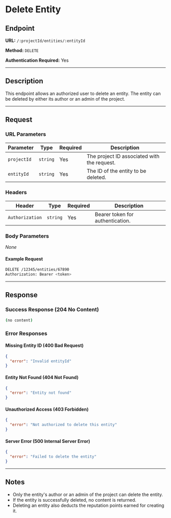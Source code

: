 
# Delete Entity

## Endpoint

**URL:** `/:projectId/entities/:entityId`

**Method:** `DELETE`

**Authentication Required:** Yes

----------

## Description

This endpoint allows an authorized user to delete an entity. The entity can be deleted by either its author or an admin of the project.

----------

## Request

### URL Parameters


| Parameter    | Type     | Required | Description |
|-------------|----------|----------|-------------|
| `projectId` | `string` | Yes      | The project ID associated with the request. |
| `entityId`  | `string` | Yes      | The ID of the entity to be deleted. |

### Headers
| Header        | Type   | Required | Description |
|--------------|--------|----------|-------------|
| `Authorization` | `string` | Yes | Bearer token for authentication. |

### Body Parameters

_None_

#### Example Request

```sh
DELETE /12345/entities/67890
Authorization: Bearer <token>
```

----------

## Response

### Success Response (204 No Content)

```sh
(no content)
```

### Error Responses

#### Missing Entity ID (400 Bad Request)

```json
{
  "error": "Invalid entityId"
}
```

#### Entity Not Found (404 Not Found)

```json
{
  "error": "Entity not found"
}
```

#### Unauthorized Access (403 Forbidden)

```json
{
  "error": "Not authorized to delete this entity"
}
```

#### Server Error (500 Internal Server Error)

```json
{
  "error": "Failed to delete the entity"
}
```

----------

## Notes

-   Only the entity's author or an admin of the project can delete the entity.
-   If the entity is successfully deleted, no content is returned.
-   Deleting an entity also deducts the reputation points earned for creating it.